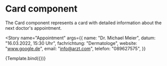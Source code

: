 

<Meta title="Components/Cards" component={Card} />

# Card component

The Card component represents a card with detailed information about the next doctor's appointment.


<Story
  name="Appointment"
  args={{
    name: "Dr. Michael Meier",
    datum: "16.03.2022, 15:30 Uhr",
    fachrichtung: "Dermatologe",
    website: "www.google.de",
    email: "info@arzt.com",
    telefon: "089627575",
  }}
>
  {Template.bind({})}
</Story>
